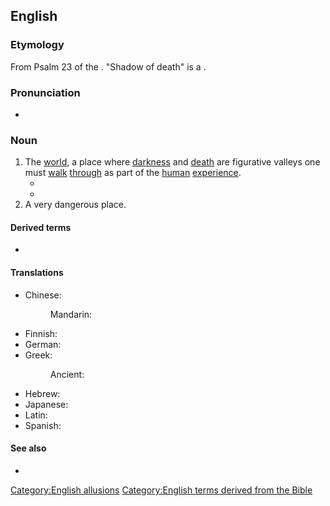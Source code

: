 ==English==

===Etymology===
From Psalm 23 of the {{w|Psalms|Book of Psalms}}. "Shadow of death" is a {{clq|en|he|צלמות|nocap=1}}.

===Pronunciation===
* {{audio|en|En-au-valley of the shadow of death.ogg|Audio (AU)}}

===Noun===
{{head|en|noun}}

# The [[world]], a place where [[darkness]] and [[death]] are figurative valleys one must [[walk]] [[through]] as part of the [[human]] [[experience]].
#* {{RQ:KJV|Psalms|23|4|passage=Yea, though I walk through the '''valley of the shadow of death''', I will fear no evil: for thou art with me; thy rod and thy staff they comfort me.}}
#* {{quote-song|en|artist=Coolio|year=1995|title=Gangsta's Paradise|passage=As I walk through the '''valley of the shadow of death''' / I take a look at my life and realize there's nothin' left}}
# A very dangerous place.

====Derived terms====
* {{l|en|valley of death}}

====Translations====
{{trans-top|biblical phrase}}
* Chinese:
*: Mandarin: {{t|cmn|死蔭的幽谷|tr=sǐ yīn dí yōugǔ}}
* Finnish: {{t|fi|kuoleman varjon laakso}}
* German: {{t|de|das finstere Tal|n}}
* Greek:
*: Ancient: {{t|grc|[[ἐν]] [[μέσον|μέσῳ]] [[σκιά|σκιᾶς]] [[θάνατος|θανάτου]]|f}} {{q|in the valley of the shadow of death}}
{{trans-mid}}
* Hebrew: {{t|he|[[גיא]] [[צלמות]]|m|tr=ge' tsalmawet}}
* Japanese: {{t|ja|死の陰の谷|tr=shi no kage no tani}}
* Latin: {{t|la|[[in]] [[medius|mediō]] [[umbra|umbrae]] [[mors|mortis]]}} {{q|in the valley of the shadow of death}}
* Spanish: {{t|es|valle de sombra de muerte|m}}
{{trans-bottom}}

====See also====
* {{l|en|vale of tears}}

[[Category:English allusions]]
[[Category:English terms derived from the Bible]]